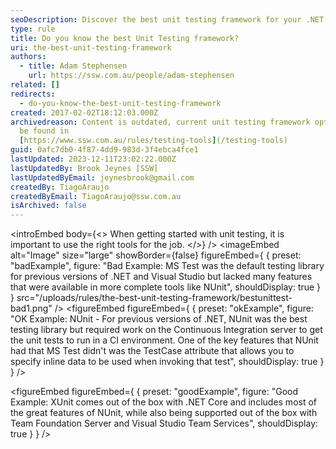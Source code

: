 ```yaml
---
seoDescription: Discover the best unit testing framework for your .NET project and streamline your testing process with XUnit, a popular choice among developers.
type: rule
title: Do you know the best Unit Testing framework?
uri: the-best-unit-testing-framework
authors:
  - title: Adam Stephensen
    url: https://ssw.com.au/people/adam-stephensen
related: []
redirects:
  - do-you-know-the-best-unit-testing-framework
created: 2017-02-02T18:12:03.000Z
archivedreason: Content is outdated, current unit testing framework options can
  be found in
  [https://www.ssw.com.au/rules/testing-tools](/testing-tools)
guid: 0afc7db0-4f87-4dd9-983d-3f4ebca4fce1
lastUpdated: 2023-12-11T23:02:22.000Z
lastUpdatedBy: Brook Jeynes [SSW]
lastUpdatedByEmail: jeynesbrook@gmail.com
createdBy: TiagoAraujo
createdByEmail: TiagoAraujo@ssw.com.au
isArchived: false
---
```


<introEmbed
  body={<>
When getting started with unit testing, it is important to use the right tools for the job.
  </>}
/>
<imageEmbed
  alt="Image"
  size="large"
  showBorder={false}
  figureEmbed={ {
    preset: "badExample",
    figure: "Bad Example: MS Test was the default testing library for previous versions of .NET and Visual Studio but lacked many features that were available in more complete tools like NUnit",
    shouldDisplay: true
  } }
  src="/uploads/rules/the-best-unit-testing-framework/bestunittest-bad1.png"
/>
<figureEmbed figureEmbed={ {
  preset: "okExample",
  figure: "OK Example: NUnit - For previous versions of .NET, NUnit was the best testing library but required work on the Continuous Integration server to get the unit tests to run in a CI environment. One of the key features that NUnit had that MS Test didn't was the TestCase attribute that allows you to specify inline data to be used when invoking that test",
  shouldDisplay: true
} } />

<figureEmbed figureEmbed={ {
  preset: "goodExample",
  figure: "Good Example: XUnit comes out of the box with .NET Core and includes most of the great features of NUnit, while also being supported out of the box with Team Foundation Server and Visual Studio Team Services",
  shouldDisplay: true
} } />
